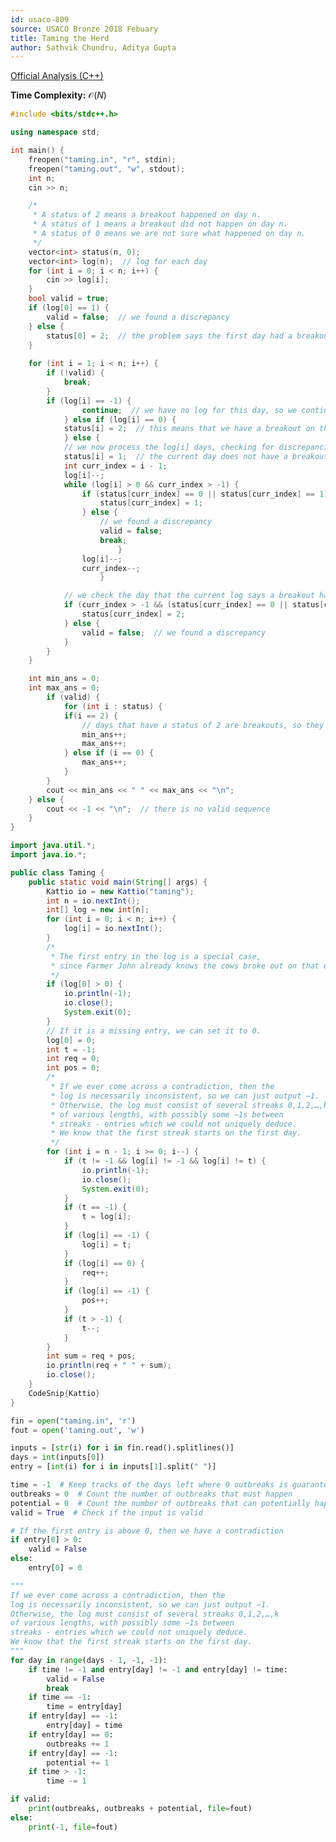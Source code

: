 ```yaml
---
id: usaco-809
source: USACO Bronze 2018 Febuary
title: Taming the Herd
author: Sathvik Chundru, Aditya Gupta
---
```


[Official Analysis (C++)](http://www.usaco.org/current/data/sol_taming_bronze_feb18.html)

**Time Complexity:** $\mathcal{O}(N)$

<LanguageSection>
	
<CPPSection>

```cpp
#include <bits/stdc++.h>

using namespace std;

int main() {
	freopen("taming.in", "r", stdin);
	freopen("taming.out", "w", stdout);
	int n;
	cin >> n;

	/*
	 * A status of 2 means a breakout happened on day n.
	 * A status of 1 means a breakout did not happen on day n.
	 * A status of 0 means we are not sure what happened on day n.
	 */
	vector<int> status(n, 0);
	vector<int> log(n);  // log for each day
	for (int i = 0; i < n; i++) {
		cin >> log[i];
	}
	bool valid = true;
	if (log[0] == 1) {
		valid = false;  // we found a discrepancy
	} else {
		status[0] = 2;  // the problem says the first day had a breakout
	}
	
	for (int i = 1; i < n; i++) {
		if (!valid) {
			break;
		}
		if (log[i] == -1) {
	        	continue;  // we have no log for this day, so we continue to the next day
        	} else if (log[i] == 0) {
			status[i] = 2;  // this means that we have a breakout on this day
        	} else {
			// we now process the log[i] days, checking for discrepancies along the way
			status[i] = 1;  // the current day does not have a breakout
			int curr_index = i - 1;
			log[i]--;
			while (log[i] > 0 && curr_index > -1) {
				if (status[curr_index] == 0 || status[curr_index] == 1) {
					status[curr_index] = 1;
				} else {
					// we found a discrepancy
					valid = false;
					break;
                		}
				log[i]--;
				curr_index--;
            		}

			// we check the day that the current log says a breakout happened on
			if (curr_index > -1 && (status[curr_index] == 0 || status[curr_index] == 2)) {
				status[curr_index] = 2;
			} else {
				valid = false;  // we found a discrepancy
			}
		}
	}

	int min_ans = 0;
	int max_ans = 0;
    	if (valid) {
        	for (int i : status) {
			if(i == 2) {
				// days that have a status of 2 are breakouts, so they count in both answers
				min_ans++;
				max_ans++;
			} else if (i == 0) {
				max_ans++;
			}
		}
		cout << min_ans << " " << max_ans << "\n";
	} else {
		cout << -1 << "\n";  // there is no valid sequence
	}
}
```
</CPPSection>

<JavaSection>
	
```java
import java.util.*;
import java.io.*;

public class Taming {
	public static void main(String[] args) {
		Kattio io = new Kattio("taming");
		int n = io.nextInt();
		int[] log = new int[n];
		for (int i = 0; i < n; i++) {
			log[i] = io.nextInt();
		}
		/*
		 * The first entry in the log is a special case, 
		 * since Farmer John already knows the cows broke out on that day.
		 */
		if (log[0] > 0) {
			io.println(-1);
			io.close();
			System.exit(0);
		}
		// If it is a missing entry, we can set it to 0.
		log[0] = 0;
		int t = -1;
		int req = 0;
		int pos = 0;
		/*
		 * If we ever come across a contradiction, then the 
		 * log is necessarily inconsistent, so we can just output −1. 
		 * Otherwise, the log must consist of several streaks 0,1,2,…,k 
		 * of various lengths, with possibly some −1s between 
		 * streaks - entries which we could not uniquely deduce. 
		 * We know that the first streak starts on the first day.
		 */
		for (int i = n - 1; i >= 0; i--) {
			if (t != -1 && log[i] != -1 && log[i] != t) {
				io.println(-1);
				io.close();
				System.exit(0);
			}
			if (t == -1) {
				t = log[i];
			}
			if (log[i] == -1) {
				log[i] = t;
			}
			if (log[i] == 0) {
				req++;
			}
			if (log[i] == -1) {
				pos++;
			}
			if (t > -1) {
				t--;
			}
		}
		int sum = req + pos;
		io.println(req + " " + sum);
		io.close();
	}
	CodeSnip{Kattio}
}
```
				 
</JavaSection>

<PySection>

```py
fin = open("taming.in", 'r')
fout = open('taming.out', 'w')

inputs = [str(i) for i in fin.read().splitlines()]
days = int(inputs[0])
entry = [int(i) for i in inputs[1].split(" ")]

time = -1  # Keep tracks of the days left where 0 outbreaks is guaranteed
outbreaks = 0  # Count the number of outbreaks that must happen
potential = 0  # Count the number of outbreaks that can potentially happen
valid = True  # Check if the input is valid

# If the first entry is above 0, then we have a contradiction
if entry[0] > 0:
	valid = False
else:
	entry[0] = 0

"""
If we ever come across a contradiction, then the 
log is necessarily inconsistent, so we can just output −1. 
Otherwise, the log must consist of several streaks 0,1,2,…,k 
of various lengths, with possibly some −1s between 
streaks - entries which we could not uniquely deduce.
We know that the first streak starts on the first day.
"""
for day in range(days - 1, -1, -1):
	if time != -1 and entry[day] != -1 and entry[day] != time:
		valid = False
		break
	if time == -1:
		time = entry[day]
	if entry[day] == -1:
		entry[day] = time
	if entry[day] == 0:
		outbreaks += 1
	if entry[day] == -1:
		potential += 1
	if time > -1:
		time -= 1

if valid:
	print(outbreaks, outbreaks + potential, file=fout)
else:
	print(-1, file=fout)
```

</PySection>

</LanguageSection>
